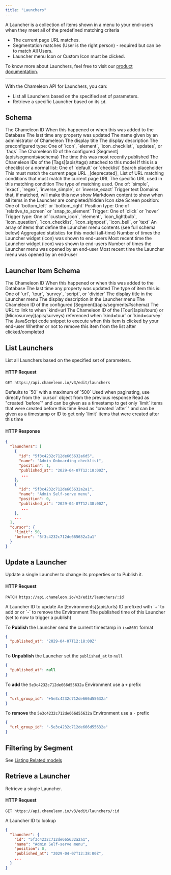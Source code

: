 ```yaml
---
title: "Launchers"
---
```


A Launcher is a collection of items shown in a menu to your end-users when they meet all of the predefined matching criteria

 - The current page URL matches.
 - Segmentation matches (User is the right person) - required but can be to match All Users.
 - Launcher menu Icon or Custom Icon must be clicked.



To know more about Launchers, feel free to visit our [product documentation](https://help.chameleon.io/en/collections/1587145-launchers).

---



With the Chameleon API for Launchers, you can:

- List all Launchers based on the specified set of parameters.
- Retrieve a specific Launcher based on its `id`.



## Schema

<ParamField path="id" type="ID">
The Chameleon ID
</ParamField>

<ParamField path="created_at" type="timestamp">
When this happened or when this was added to the Database
</ParamField>

<ParamField path="updated_at" type="timestamp">
The last time any property was updated
</ParamField>

<ParamField path="name" type="string">
The name given by an administrator of Chameleon
</ParamField>

<ParamField path="title" type="string">
The display title
</ParamField>

<ParamField path="description" type="string">
The display description
</ParamField>

<ParamField path="preset" type="string">
The preconfigured type: One of `icon`, `element`, `icon_checklist`, `updates`, or `faqs`
</ParamField>

<ParamField path="segment_id" type="ID">
The Chameleon ID of the configured [Segment](apis/segments#schema)
</ParamField>

<ParamField path="published_at" type="timestamp">
The time this was most recently published
</ParamField>

<ParamField path="tag_ids" type="array<ID>">
The Chameleon IDs of the [Tags](apis/tags) attached to this model
</ParamField>

<ParamField path="list_type" type="string">
If this is a checklist or a normal list: One of `default` or `checklist`
</ParamField>

<ParamField path="search_placeholder" type="string">
Search placeholder
</ParamField>

<ParamField path="quantifier_url" type="string">
This must match the current page URL _[deprecated]_
</ParamField>

<ParamField path="quantifier_urls" type="array">
List of URL matching conditions that must match the current page URL
</ParamField>

<ParamField path="quantifier_urls.url" type="none">
The specific URL used in this matching condition
</ParamField>

<ParamField path="quantifier_urls.match_type" type="none">
The type of matching used. One of: `simple`, `exact`, `regex`, `inverse_simple`, or `inverse_exact`
</ParamField>

<ParamField path="trigger_text" type="string">
Trigger text
</ParamField>

<ParamField path="blocked_domains" type="string">
Domains that, if matched, will make this now show
</ParamField>

<ParamField path="empty_state_content" type="string">
Markdown content to show when all items in the Launcher are completed/hidden
</ParamField>

<ParamField path="icon_size" type="string">
Icon size
</ParamField>

<ParamField path="screen_position" type="string">
Screen position: One of `bottom_left` or `bottom_right`
</ParamField>

<ParamField path="position_type" type="string">
Position type: One of `relative_to_screen` or `snap_to_element`
</ParamField>

<ParamField path="trigger" type="string">
Trigger: One of `click` or `hover`
</ParamField>

<ParamField path="trigger_type" type="string">
Trigger type: One of `custom_icon`, `element`, `icon_lightbulb`, `icon_question`, `icon_checklist`, `icon_signpost`, `icon_bell`, or `text`
</ParamField>

<ParamField path="items" type="array<LauncherItem>">
An array of items that define the Launcher menu contents (see full schema below)
</ParamField>

<ParamField path="stats" type="object">
Aggregated statistics for this model (all-time)
</ParamField>

<ParamField path="stats.displayed_count" type="number">
Number of times the Launcher widget (icon) was shown to end-users
</ParamField>

<ParamField path="stats.last_displayed_at" type="timestamp">
Most recent time the Launcher widget (icon) was shown to end-users
</ParamField>

<ParamField path="stats.started_count" type="number">
Number of times the Launcher menu was opened by an end-user
</ParamField>

<ParamField path="stats.last_started_at" type="timestamp">
Most recent time the Launcher menu was opened by an end-user
</ParamField>

## Launcher Item Schema

<ParamField path="id" type="ID">
The Chameleon ID
</ParamField>

<ParamField path="created_at" type="timestamp">
When this happened or when this was added to the Database
</ParamField>

<ParamField path="updated_at" type="timestamp">
The last time any property was updated
</ParamField>

<ParamField path="kind" type="string">
The type of item this is: One of `url`, `tour`, `survey`, `script`, or `divider`
</ParamField>

<ParamField path="title" type="string">
The display title in the Launcher menu
</ParamField>

<ParamField path="description" type="string">
The display description in the Launcher menu
</ParamField>

<ParamField path="segment_id" type="ID">
The Chameleon ID of the configured [Segment](apis/segments#schema)
</ParamField>

<ParamField path="url" type="string">
The URL to link to when `kind=url
</ParamField>

<ParamField path="campaign_id" type="ID">
The Chameleon ID of the [Tour](apis/tours) or [Microsurvey](apis/surveys) referenced when `kind=tour` or `kind=survey`
</ParamField>

<ParamField path="script" type="string">
The JavaScript code snippet to execute when this item is clicked by your end-user
</ParamField>

<ParamField path="hide" type="boolean">
Whether or not to remove this item from the list after clicked/completed
</ParamField>

## List Launchers

List all Launchers based on the specified set of parameters.

#### HTTP Request

```
GET https://api.chameleon.io/v3/edit/launchers
```

<ParamField path="limit" type="optional">
Defaults to `50` with a maximum of `500`
</ParamField>

<ParamField path="before" type="optional">
Used when paginating, use directly from the `cursor` object from the previous response
</ParamField>

<ParamField path="before" type="optional">
Read as "created `before`" and can be given as a timestamp to get only `limit` items that were created before this time
</ParamField>

<ParamField path="after" type="optional">
Read as "created `after`" and can be given as a timestamp or ID to get only `limit` items that were created after this time
</ParamField>

#### HTTP Response

```json
{
  "launchers": [
    {
      "id": "5f3c4232c712de665632a6d5",
      "name": "Admin Onboarding checklist",
      "position": 1,
      "published_at": "2029-04-07T12:18:00Z",
       ...
    },
    {
      "id": "5f3c4232c712de665632a2a1",
      "name": "Admin Self-serve menu",
      "position": 0,
      "published_at": "2029-04-07T12:38:00Z",
       ...
    },
    ...
  ],
  "cursor": {
    "limit": 50,
    "before": "5f3c4232c712de665632a2a1"
  }
}
```

## Update a Launcher

Update a single Launcher to change its properties or to Publish it.

#### HTTP Request

```
PATCH https://api.chameleon.io/v3/edit/launchers/:id
```

<ParamField path="id" type="required">
A Launcher ID to update
</ParamField>

<ParamField path="urls_group_id" type="optional">
An [Environments](apis/urls) ID prefixed with `+` to add or or `-` to remove the Environment
</ParamField>

<ParamField path="published_at" type="optional">
The published time of this Launcher (set to now to trigger a publish)
</ParamField>


To **Publish** the Launcher send the current timestamp in `iso8601` format

```json
{
  "published_at": "2029-04-07T12:18:00Z"
}
```

To **Unpublish** the Launcher set the `published_at` to `null`

```json
{
  "published_at": null
}
```

To **add** the `5e3c4232c712de666d55632a` Environment use a `+` prefix

```json
{
  "url_group_id": "+5e3c4232c712de666d55632a"
}
```


To **remove** the `5e3c4232c712de666d55632a` Environment use a `-` prefix

```json
{
  "url_group_id": "-5e3c4232c712de666d55632a"
}
```

## Filtering by Segment

See [Listing Related models](apis/segments#segment-experiences-index)

## Retrieve a Launcher

Retrieve a single Launcher.

#### HTTP Request

```
GET https://api.chameleon.io/v3/edit/launchers/:id
```

<ParamField path="id" type="required">
A Launcher ID to lookup
</ParamField>

```json
{
  "launcher": {
    "id": "5f3c4232c712de665632a2a1",
    "name": "Admin Self-serve menu",
    "position": 0,
    "published_at": "2029-04-07T12:38:00Z",
    ...
  }
}
```